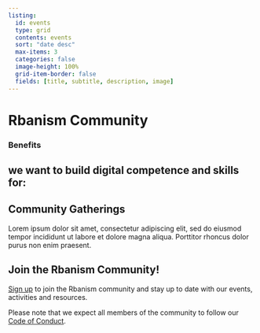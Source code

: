 ```yaml
---
listing:
  id: events
  type: grid
  contents: events
  sort: "date desc"
  max-items: 3
  categories: false
  image-height: 100%
  grid-item-border: false
  fields: [title, subtitle, description, image]
---
```

# Rbanism Community

### Benefits
## we want to build digital competence and skills for:
## Community Gatherings

Lorem ipsum dolor sit amet, consectetur adipiscing elit, sed do eiusmod tempor incididunt ut labore et dolore magna aliqua. Porttitor rhoncus dolor purus non enim praesent.

:::{#events}
:::

## Join the Rbanism Community!

[Sign up](https://forms.office.com/Pages/ResponsePage.aspx?id=TVJuCSlpMECM04q0LeCIexqwrrc4qZdKgRlneGeIv1NUNUY2UDlXWVdWVzBQWU8xQ0pUTEFGQVBaTSQlQCN0PWcu) to join the Rbanism community and stay up to date with our events, activities and resources.

Please note that we expect all members of the community to follow our [Code of Conduct](code-of-conduct.md).